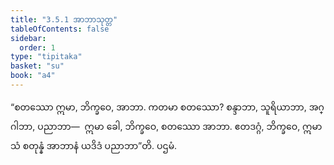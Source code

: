 ```yaml
---
title: "3.5.1 အာဘာသုတ္တ"
tableOfContents: false
sidebar:
  order: 1
type: "tipitaka"
basket: "su"
book: "a4"
---
```



<DynamicBreadcrumb />

<Division number="141" book="a4">

<Paragraph number="882" book="a4">
“စတဿော ဣမာ, ဘိက္ခဝေ, အာဘာ. ကတမာ စတဿော? စန္ဒာဘာ, သူရိယာဘာ, အဂ္ဂါဘာ, ပညာဘာ—  ဣမာ ခေါ, ဘိက္ခဝေ, စတဿော အာဘာ. ဧတဒဂ္ဂံ, ဘိက္ခဝေ, ဣမာသံ စတုန္နံ အာဘာနံ ယဒိဒံ ပညာဘာ”တိ.

</Paragraph>
</Division>

<Paragraph number="883" type="center" book="a4">
ပဌမံ.
</Paragraph>